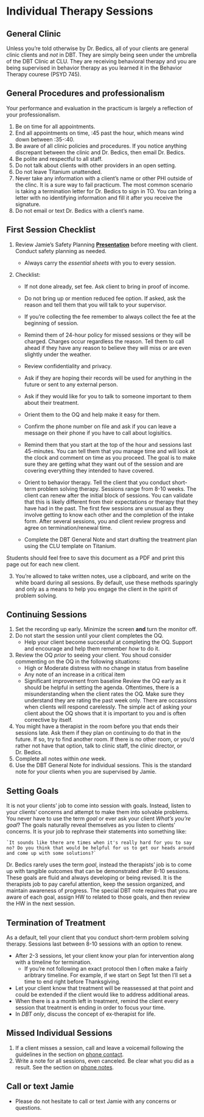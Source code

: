 # Individual Therapy Sessions

## General Clinic

Unless you're told otherwise by Dr. Bedics, all of your clients are general clinic clients and _not_ in DBT.  They are simply being seen under the umbrella of the DBT Clinic at CLU.  They are receiving behavioral therapy and you are being supervised in behavior therapy as you learned it in the Behavior Therapy courese (PSYD 745).

## General Procedures and professionalism

Your performance and evaluation in the practicum is largely a reflection of your professionalism. 

1. Be on time for all appointments.
2. End all appointments on time, :45 past the hour, which means wind down between :35-:40. 
3. Be aware of all clinic policies and procedures.  If you notice anything discrepant between the clinic and Dr. Bedics, then email Dr. Bedics. 
4. Be polite and respectful to all staff.
5. Do not talk about clients with other providers in an open setting.
6. Do not leave Titanium unattended.
7. Never take any information with a client's name or other PHI outside of the clinc. It is a sure way to fail practicum.  The most common scenario is taking a termination letter for Dr. Bedics to sign in TO.  You can bring a letter with no identifying information and fill it after you receive the signature.
8. Do not email or text Dr. Bedics with a client's name.  

## First Session Checklist

1. Review Jamie's Safety Planning **[Presentation](https://speakerdeck.com/jdbedics/clu-clinic-orientation-on-safety-planning)** before meeting with client.  Conduct safety planning as needed. 
    * Always carry the *essential sheets* with you to every session.

2. Checklist:

    * If not done already, set fee. Ask client to bring in proof of income.

    * Do not bring up or mention reduced fee option. If asked, ask the reason and tell them that you will talk to your supervisor.

    * If you're collecting the fee remember to always collect the fee at the beginning of session.

    * Remind them of 24-hour policy for missed sessions or they will be charged.  Charges occur regardless the reason. Tell them to call ahead if they have any reason to believe they will miss or are even slightly under the weather. 

    * Review confidentiality and privacy.  

    * Ask if they are hoping their records will be used for anything in the future or sent to any external person.

    * Ask if they would like for you to talk to someone important to them about their treatment.

    * Orient them to the OQ and help make it easy for them. 

    * Confirm the phone number on file and ask if you can leave a message on their phone if you have to call about logisitics.

    * Remind them that you start at the top of the hour and sessions last 45-minutes.  You can tell them that you manage time and will look at the clock and comment on time as you proceed.  The goal is to make sure they are getting what they want out of the session and are covering everything they intended to have covered.

    * Orient to behavior therapy.  Tell the client that you conduct short-term problem solving therapy.  Sessions range from 8-10 weeks.  The client can renew after the initial block of sessions.  You can validate that this is likely different from their expectations or therapy that they have had in the past. The first few sessions are unusual as they involve getting to know each other and the completion of the intake form.  After several sessions, you and client review progress and  agree on termination/renewal time.

    * Complete the DBT General Note and start drafting the treatment plan using the CLU template on Titanium.

Students should feel free to save this document as a PDF and print this page out for each new client. 

3. You're allowed to take written notes, use a clipboard, and write on the white board during all sessions. By default, use these methods sparingly and only as a means to help you engage the client in the spirit of problem solving. 

## Continuing Sessions

1. Set the recording up early.  Minimize the screen **and** turn the monitor off.
2. Do not start the session until your client completes the OQ.  
    * Help your client become successful at completing the OQ. Support and encourage and help them remember _how_ to do it. 
3. Review the OQ _prior_ to seeing your client. You shoud consider commenting on the OQ in the following situations:
    * High or Moderate distress with no change in status from baseline
    * Any note of an increase in a critical item 
    * Significant improvement from baseline
Review the OQ early as it should be helpful in setting the agenda. Oftentimes, there is a misunderstanding when the client rates the OQ.  Make sure they understand they are rating the past week only.  There are occassions when clients will respond carelessly.  The simple act of asking your client about the OQ shows that it is important to you and is often corrective by itself.
4. You might have a therapist in the room before you that ends their sessions late.  Ask them if they plan on continuing to do that in the future.  If so, try to find another room.  If there is no other room, or you'd rather not have that option, talk to clinic staff, the clinic director, or Dr. Bedics.
5. Complete all notes within *one* week. 
6. Use the DBT General Note for individual sessions.  This is the standard note for your clients when you are supervised by Jamie. 

## Setting Goals

It is not your clients' job to come into session with goals.  Instead, listen to your clients' concerns and attempt to make them into solvable problems. You never have to use the term _goal_ or ever ask your client _What's you're goal_?  The goals naturally reveal themselves as you listen to clients' concerns. It is your job to rephrase their statements into something like:

    `It sounds like there are times when it's really hard for you to say no? Do you think that would be helpful for us to get our heads around and come up with some solutions?`

Dr. Bedics rarely uses the term _goal_, instead the therapists' job is to come up with tangible outcomes that can be demonstrated after 8-10 sessions.  These goals are fluid and always developing or being revised.  It is the therapists job to pay careful attention, keep the session organized, and maintain awareness of progress. The special DBT note requires that you are aware of each goal, assign HW to related to those goals, and then review the HW in the next session.

## Termination of Treatment

As a default, tell your client that you conduct short-term problem solving therapy.  Sessions last between 8-10 sessions with an option to renew.

* After 2-3 sessions, let your client know your plan for intervention along with a timeline for termination.
    * If you're not following an exact protocol then I often make a fairly aribtrary timeline.  For example, if we start on Sept 1st then I'll set a time to end right before Thanksgiving.  
* Let your client know that treatment will be reassessed at that point and could be extended if the client would like to address additional areas.
* When there is a a month left in treatment, remind the client every session that treatment is ending in order to focus your time. 
* In _DBT only_, discuss the concept of ex-therapist for life. 

## Missed Individual Sessions

1. If a client misses a session, call and leave a voicemail following the guidelines in the section on [phone contact](phone-contact-with-clients.html).
2. Write a note for all sessions, even canceled.  Be clear what you did as a result. See the section on [phone notes](phone-contact-with-clients.html).
  

## Call or text Jamie

* Please do not hesitate to call or text Jamie with any concerns or questions.